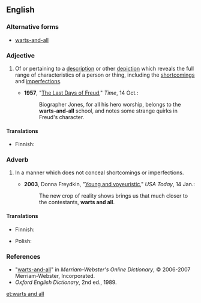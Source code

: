 ==English==

===Alternative forms===
* [[warts-and-all]]

===Adjective===
{{en-adj|head=[[wart]]s [[and all]]|-}}

# {{idiomatic|often|[[hyphenated]]}} Of or pertaining to a [[description]] or other [[depiction]] which reveals the full range of characteristics of a person or thing, including the [[shortcomings]] and [[imperfections]].
#* '''1957''', "[http://www.time.com/time/magazine/article/0,9171,862786-1,00.html The Last Days of Freud]," ''Time'', 14 Oct.:
#*: Biographer Jones, for all his hero worship, belongs to the '''warts-and-all''' school, and notes some strange quirks in Freud's character.

====Translations====
{{trans-top|of a description which does not conceal shortcomings or imperfections}}
* Finnish: {{t-|fi|kaunistelematon}}
{{trans-mid}}
{{trans-bottom}}

===Adverb===
{{en-adj|head=[[wart]]s [[and all]]|-}}

# {{idiomatic}} In a manner which does not conceal shortcomings or imperfections.
#* '''2003''', Donna Freydkin, "[http://www.usatoday.com/life/television/news/2003-01-14-young-cover_x.htm Young and voyeuristic]," ''USA Today'', 14 Jan.:
#*: The new crop of reality shows brings us that much closer to the contestants, '''warts and all'''.

====Translations====
{{trans-top|in a manner which does not conceal shortcomings or imperfections}}
* Finnish: {{t-|fi|kaunistelematta}}
{{trans-mid}}
* Polish: {{t|pl|bezdyskusyjnie}}
{{trans-bottom}}

===References===
* "[http://www.m-w.com/cgi-bin/dictionary?book=Dictionary&va=warts+and+all warts-and-all]" in ''Merriam-Webster's Online Dictionary'', © 2006-2007 Merriam-Webster, Incorporated.
* ''Oxford English Dictionary'', 2nd ed., 1989.

[[et:warts and all]]